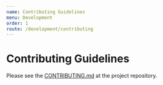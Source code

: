 ```yaml
---
name: Contributing Guidelines
menu: Development
order: 1
route: /development/contributing
---
```


# Contributing Guidelines

Please see the [CONTRIBUTING.md](https://github.com/AssemblyScript/assemblyscript/blob/master/CONTRIBUTING.md) at the project repository.
